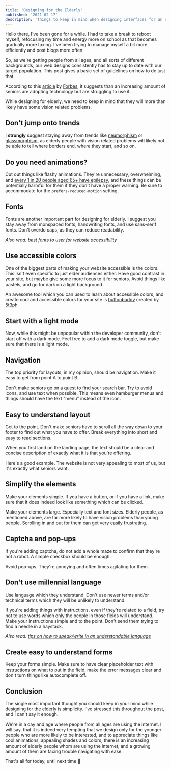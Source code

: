 ```yaml
---
title: 'Designing for the Elderly'
published: '2021-02-17'
description: 'Things to keep in mind when designing interfaces for an elderly audience'
---
```


Hello there, I've been gone for a while. I had to take a break to reboot myself, refocusing my time and energy more on school as that becomes gradually more taxing. I've been trying to manage myself a bit more efficiently and post blogs more often.

So, as we're getting people from all ages, and all sorts of different backgrounds, our web designs consistently has to stay up to date with our target population. This post gives a basic set of guidelines on how to do just that.

According to this [article](https://www.forbes.com/sites/robinseatonjefferson/2019/06/28/more-seniors-are-embracing-technology-but-can-they-use-it-ucsd-researchers-suggest-asking-them/?sh=1d955ce92323) by [Forbes](https://www.forbes.com/), it suggests than an increasing amount of seniors are adopting technology but are struggling to use it.

While designing for elderly, we need to keep in mind that they will more than likely have some vision related problems.

## Don't jump onto trends

I **strongly** suggest staying away from trends like [neumorphism](https://neumorphism.io) or [glassmorphism](https://dev.to/harshhhdev/ui-design-trend-of-2021-4fb7), as elderly people with vision related problems will likely not be able to tell where borders end, where they start, and so on.

## Do you need animations?

Cut out things like flashy animations. They're unnecessary, overwhelming, and [every 1 in 20 people aged 65+ have epilepsy](https://www.epilepsy.com/learn/about-epilepsy-basics/epilepsy-statistics), and these things can be potentially harmful for them if they don't have a proper warning. Be sure to accommodate for the `prefers-reduced-motion` setting.

## Fonts

Fonts are another important part for designing for elderly. I suggest you stay away from monspaced fonts, handwriting fonts, and use sans-serif fonts. Don't overdo caps, as they can reduce readability.

_Also read: [best fonts to user for website accessibility](https://www.boia.org/blog/best-fonts-to-use-for-website-accessibility)_

## Use accessible colors

One of the biggest parts of making your website accessible is the colors. This isn't even specific to just elder audiences either. Have good contrast in your site, but maybe give some more focus to it for seniors. Avoid things like pastels, and go for dark on a light background.

An awesome tool which you can used to learn about accessible colors, and create cool and accessible colors for your site is [buttonbuddy](https://buttonbuddy.dev/) created by [5t3ph](https://dev.to/5t3ph)

## Start with a light mode

Now, while this might be unpopular within the developer community, don't start off with a dark mode. Feel free to add a dark mode toggle, but make sure that there is a light mode.

## Navigation

The top priority for layouts, in my opinion, should be navigation. Make it easy to get from point A to point B.

Don't make seniors go on a quest to find your search bar. Try to avoid icons, and use text when possible. This means even hamburger menus and things should have the text "menu" instead of the icon.

## Easy to understand layout

Get to the point. Don't make seniors have to scroll all the way down to your footer to find out what you have to offer. Break everything into short and easy to read sections.

When you first land on the landing page, the text should be a clear and concise description of exactly what it is that you're offering.

Here's a good example. The website is not very appealing to most of us, but it's exactly what seniors want.

<BlogImage
  alt='Homepage of retirementhomes.com showing an easy to understanding layout with two navbars and a centrally located searchbar.'
  src='https://user-images.githubusercontent.com/69592270/108306590-7e122800-717a-11eb-92e8-04272d6b4e92.png'
  width={1201}
  height={765}
/>

## Simplify the elements

Make your elements simple. If you have a button, or if you have a link, make sure that it does indeed look like something which can be clicked.

Make your elements large. Especially text and font sizes. Elderly people, as mentioned above, are far more likely to have vision problems than young people. Scrolling in and out for them can get very easily frustrating.

## Captcha and pop-ups

If you're adding captcha, do not add a whole maze to confirm that they're not a robot. A simple checkbox should be enough.

Avoid pop-ups. They're annoying and often times agitating for them.

## Don't use millennial language

Use language which they understand. Don't use newer terms and/or technical terms which they will be unlikely to understand.

If you're adding things with instructions, even if they're related to a field, try not to use words which only the people in those fields will understand. Make your instructions simple and to the point. Don't send them trying to find a needle in a haystack.

_Also read: [tips on how to speak/write in an understandable language](https://www.plainlanguage.gov/guidelines/words/use-simple-words-phrases/)_

## Create easy to understand forms

Keep your forms simple. Make sure to have clear placeholder text with instructions on what to put in the field, make the error messages clear and don't turn things like autocomplete off.

## Conclusion

The single most important thought you should keep in your mind while designing for the elderly is simplicity. I've stressed this throughout the post, and I can't say it enough.

We're in a day and age where people from all ages are using the internet. I will say, that it is indeed very tempting that we design only for the younger people who are more likely to be interested, and to appreciate things like cool animations, appealing shades and colors, there is an increasing amount of elderly people whom are using the internet, and a growing amount of them are facing trouble navigating with ease.

That's all for today, until next time 👋
